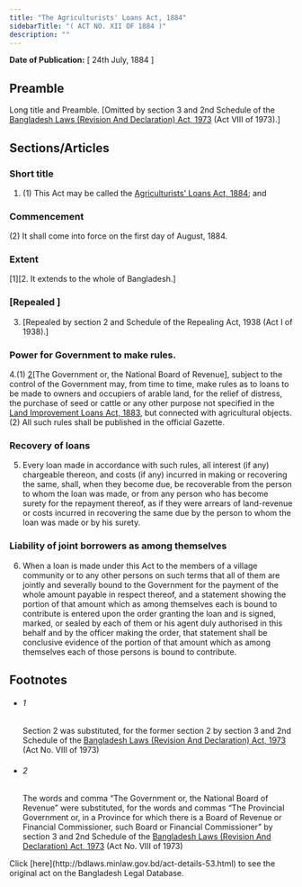 ```yaml
---
title: "The Agriculturists' Loans Act, 1884"
sidebarTitle: "( ACT NO. XII OF 1884 )"
description: ""
---
```


**Date of Publication:** [ 24th July, 1884 ]

## Preamble

Long title and Preamble. [Omitted by section 3 and 2nd Schedule of the [Bangladesh Laws (Revision And Declaration) Act, 1973](/laws/act-430 "Bangladesh Laws (Revision And Declaration) Act, 1973") (Act VIII of 1973).]

## Sections/Articles

### Short title

1. (1) This Act may be called the [Agriculturists' Loans Act, 1884](/laws/act-53 "Agriculturists"); and

### Commencement

(2) It shall come into force on the first day of August, 1884.

### Extent

[1][2. It extends to the whole of Bangladesh.]

### [Repealed ]

3. [Repealed by section 2 and Schedule of the Repealing Act, 1938 (Act I of 1938).]

### Power for Government to make rules.

4.(1) [2](1)[The Government or, the National Board of Revenue], subject to the control of the Government may, from time to time, make rules as to loans to be made to owners and occupiers of arable land, for the relief of distress, the purchase of seed or cattle or any other purpose not specified in the [Land Improvement Loans Act, 1883](/laws/act-51 "Land Improvement Loans Act, 1883"), but connected with agricultural objects.(2) All such rules shall be published in the official Gazette.

### Recovery of loans

5. Every loan made in accordance with such rules, all interest (if any) chargeable thereon, and costs (if any) incurred in making or recovering the same, shall, when they become due, be recoverable from the person to whom the loan was made, or from any person who has become surety for the repayment thereof, as if they were arrears of land-revenue or costs incurred in recovering the same due by the person to whom the loan was made or by his surety.

### Liability of joint borrowers as among themselves

6. When a loan is made under this Act to the members of a village community or to any other persons on such terms that all of them are jointly and severally bound to the Government for the payment of the whole amount payable in respect thereof, and a statement showing the portion of that amount which as among themselves each is bound to contribute is entered upon the order granting the loan and is signed, marked, or sealed by each of them or his agent duly authorised in this behalf and by the officer making the order, that statement shall be conclusive evidence of the portion of that amount which as among themselves each of those persons is bound to contribute.

## Footnotes

- ###### 1

  Section 2 was substituted, for the former section 2 by section 3 and 2nd Schedule of the [Bangladesh Laws (Revision And Declaration) Act, 1973](/laws/act-430 "Bangladesh Laws (Revision And Declaration) Act, 1973") (Act No. VIII of 1973)

- ###### 2

  The words and comma “The Government or, the National Board of Revenue” were substituted, for the words and commas “The Provincial Government or, in a Province for which there is a Board of Revenue or Financial Commissioner, such Board or Financial Commissioner” by section 3 and 2nd Schedule of the [Bangladesh Laws (Revision And Declaration) Act, 1973](/laws/act-430 "Bangladesh Laws (Revision And Declaration) Act, 1973") (Act No. VIII of 1973)

<Note>
  Click [here](http://bdlaws.minlaw.gov.bd/act-details-53.html) to see the original act on the Bangladesh Legal Database.
</Note>
